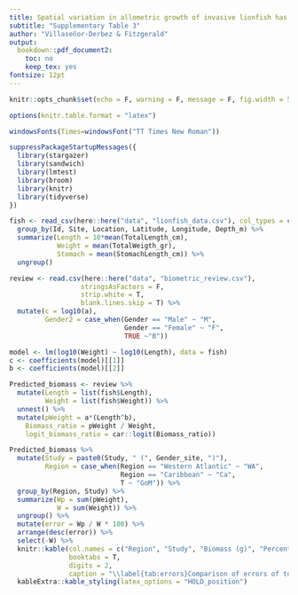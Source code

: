 ```yaml
---
title: Spatial variation in allometric growth of invasive lionfish has management implications
subtitle: "Supplementary Table 3"
author: "Villaseñor-Derbez & Fitzgerald"
output:
  bookdown::pdf_document2:
    toc: no
    keep_tex: yes
fontsize: 12pt
---
```


```r
knitr::opts_chunk$set(echo = F, warning = F, message = F, fig.width = 5.5)

options(knitr.table.format = "latex")

windowsFonts(Times=windowsFont("TT Times New Roman"))
```

```r
suppressPackageStartupMessages({
  library(stargazer)
  library(sandwich)
  library(lmtest)
  library(broom)
  library(knitr)
  library(tidyverse)
})
```

```r
fish <- read_csv(here::here("data", "lionfish_data.csv"), col_types = cols()) %>%
  group_by(Id, Site, Location, Latitude, Longitude, Depth_m) %>% 
  summarize(Length = 10*mean(TotalLength_cm),
            Weight = mean(TotalWeigth_gr),
            Stomach = mean(StomachLength_cm)) %>% 
  ungroup()

review <- read.csv(here::here("data", "biometric_review.csv"), 
                  stringsAsFactors = F,
                  strip.white = T,
                  blank.lines.skip = T) %>% 
  mutate(c = log10(a),
         Gender2 = case_when(Gender == "Male" ~ "M",
                             Gender == "Female" ~ "F",
                             TRUE ~"B"))
```

```r
model <- lm(log10(Weight) ~ log10(Length), data = fish)
c <- coefficients(model)[[1]]
b <- coefficients(model)[[2]]
```

```r
Predicted_biomass <- review %>% 
  mutate(Length = list(fish$Length),
         Weight = list(fish$Weight)) %>% 
  unnest() %>% 
  mutate(pWeight = a*(Length^b),
    Biomass_ratio = pWeight / Weight,
    logit_biomass_ratio = car::logit(Biomass_ratio))
```

```r
Predicted_biomass %>% 
  mutate(Study = paste0(Study, " (", Gender_site, ")"),
         Region = case_when(Region == "Western Atlantic" ~ "WA",
                            Region == "Caribbean" ~ "Ca",
                            T ~ "GoM")) %>% 
  group_by(Region, Study) %>%
  summarize(Wp = sum(pWeight),
            W = sum(Weight)) %>%
  ungroup() %>%
  mutate(error = Wp / W * 100) %>%
  arrange(desc(error)) %>%
  select(-W) %>% 
  knitr::kable(col.names = c("Region", "Study", "Biomass (g)", "Percent of observed"),
               booktabs = T,
               digits = 2,
               caption = "\\label{tab:errors}Comparison of errors of total biomass estimation for each pair of parameters. Numeric columns show the estimated total biomass for each pair of parameters (summing across all 109 organisms) and how these compare to true observed total biomass (5729.34 g). Rows are arranged in according to the percentages, in descending order.") %>% 
  kableExtra::kable_styling(latex_options = "HOLD_position")
```
